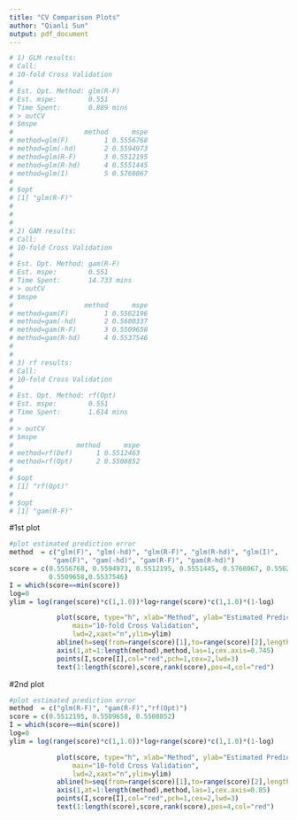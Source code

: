 ```yaml
---
title: "CV Comparison Plots"
author: "Qianli Sun"
output: pdf_document
---
```

```r
# 1) GLM results:
# Call: 
# 10-fold Cross Validation
# 
# Est. Opt. Method: glm(R-F)
# Est. mspe:        0.551
# Time Spent:       0.889 mins
# > outCV
# $mspe
#                  method      mspe
# method=glm(F)         1 0.5556768
# method=glm(-hd)       2 0.5594973
# method=glm(R-F)       3 0.5512195
# method=glm(R-hd)      4 0.5551445
# method=glm(I)         5 0.5768067
# 
# $opt
# [1] "glm(R-F)"
# 
# 
# 
# 2) GAM results:
# Call: 
# 10-fold Cross Validation
# 
# Est. Opt. Method: gam(R-F)
# Est. mspe:        0.551
# Time Spent:       14.733 mins
# > outCV
# $mspe
#                  method      mspe
# method=gam(F)         1 0.5562196
# method=gam(-hd)       2 0.5600337
# method=gam(R-F)       3 0.5509658
# method=gam(R-hd)      4 0.5537546
# 
# 
# 3) rf results:
# Call:
# 10-fold Cross Validation
# 
# Est. Opt. Method: rf(Opt)
# Est. mspe:        0.551
# Time Spent:       1.614 mins
# 
# > outCV
# $mspe
#                method      mspe
# method=rf(Def)      1 0.5512463
# method=rf(Opt)      2 0.5508852
# 
# $opt
# [1] "rf(Opt)"
# 
# $opt
# [1] "gam(R-F)"
```

#1st plot
```r
#plot estimated prediction error
method  = c("glm(F)", "glm(-hd)", "glm(R-F)", "glm(R-hd)", "glm(I)",
           "gam(F)", "gam(-hd)", "gam(R-F)", "gam(R-hd)")
score = c(0.5556768, 0.5594973, 0.5512195, 0.5551445, 0.5768067, 0.5562196, 0.5600337,
          0.5509658,0.5537546)
I = which(score==min(score))
log=0
ylim = log(range(score)*c(1,1.0))*log+range(score)*c(1,1.0)*(1-log)

			plot(score, type="h", xlab="Method", ylab="Estimated Prediction Error", 
				main="10-fold Cross Validation",
				lwd=2,xaxt="n",ylim=ylim)
			abline(h=seq(from=range(score)[1],to=range(score)[2],length=10),lwd=0.1)
			axis(1,at=1:length(method),method,las=1,cex.axis=0.745)
			points(I,score[I],col="red",pch=1,cex=2,lwd=3)
			text(1:length(score),score,rank(score),pos=4,col="red")
```

#2nd plot
```r
#plot estimated prediction error
method  = c("glm(R-F)", "gam(R-F)","rf(Opt)")
score = c(0.5512195, 0.5509658, 0.5508852)
I = which(score==min(score))
log=0
ylim = log(range(score)*c(1,1.0))*log+range(score)*c(1,1.0)*(1-log)

			plot(score, type="h", xlab="Method", ylab="Estimated Prediction Error", 
				main="10-fold Cross Validation",
				lwd=2,xaxt="n",ylim=ylim)
			abline(h=seq(from=range(score)[1],to=range(score)[2],length=10),lwd=0.1)
			axis(1,at=1:length(method),method,las=1,cex.axis=0.85)
			points(I,score[I],col="red",pch=1,cex=2,lwd=3)
			text(1:length(score),score,rank(score),pos=4,col="red")
```
